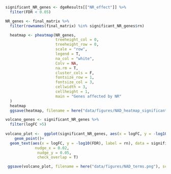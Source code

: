 


```r
significant_NR_genes <- dgeResults[["NR_effect"]] %>% 
  filter(FDR < 0.05)

NR_genes <- final_matrix %>% 
  filter(rownames(final_matrix) %in% significant_NR_genes$rn)

  heatmap <- pheatmap(NR_genes,
                      treeheight_col = 0,
                      treeheight_row = 0,
                      scale = "row",
                      legend = T,
                      na_col = "white",
                      Colv = NA,
                      na.rm = T,
                      cluster_cols = F,
                      fontsize_row = 1,
                      fontsize_col = 3,
                      cellwidth = 3,
                      cellheight = 1,
                      main = "Genes affected by NR"
  )
  heatmap
  ggsave(heatmap, filename = here("data/figures/NAD_heatmap_significant.png"), scale = 1)

volcano_genes <- significant_NR_genes %>% 
  filter(logFC >5)
  
volcano_plot <-  ggplot(significant_NR_genes, aes(x = logFC, y = -log10(FDR))) +
    geom_point()+
  geom_text(aes(x = logFC, y = -log10(FDR), label = rn), data = significant_NR_genes[significant_NR_genes$rn %in% volcano_genes$rn,],
             nudge_x = 0.02,
              nudge_y = 0.05,
              check_overlap = T)

 ggsave(volcano_plot, filename = here("data/figures/NAD_terms.png"), scale = 2.5)
  
```

